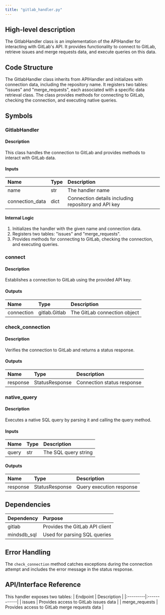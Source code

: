 ```yaml
---
title: "gitlab_handler.py"
---
```


## High-level description
The GitlabHandler class is an implementation of the APIHandler for interacting with GitLab's API. It provides functionality to connect to GitLab, retrieve issues and merge requests data, and execute queries on this data.

## Code Structure
The GitlabHandler class inherits from APIHandler and initializes with connection data, including the repository name. It registers two tables: "issues" and "merge_requests", each associated with a specific data retrieval class. The class provides methods for connecting to GitLab, checking the connection, and executing native queries.

## Symbols

### GitlabHandler
#### Description
This class handles the connection to GitLab and provides methods to interact with GitLab data.

#### Inputs
| Name | Type | Description |
|:-----|:-----|:------------|
| name | str | The handler name |
| connection_data | dict | Connection details including repository and API key |

#### Internal Logic
1. Initializes the handler with the given name and connection data.
2. Registers two tables: "issues" and "merge_requests".
3. Provides methods for connecting to GitLab, checking the connection, and executing queries.

### connect
#### Description
Establishes a connection to GitLab using the provided API key.

#### Outputs
| Name | Type | Description |
|:-----|:-----|:------------|
| connection | gitlab.Gitlab | The GitLab connection object |

### check_connection
#### Description
Verifies the connection to GitLab and returns a status response.

#### Outputs
| Name | Type | Description |
|:-----|:-----|:------------|
| response | StatusResponse | Connection status response |

### native_query
#### Description
Executes a native SQL query by parsing it and calling the query method.

#### Inputs
| Name | Type | Description |
|:-----|:-----|:------------|
| query | str | The SQL query string |

#### Outputs
| Name | Type | Description |
|:-----|:-----|:------------|
| response | StatusResponse | Query execution response |

## Dependencies
| Dependency | Purpose |
|:-----------|:--------|
| gitlab | Provides the GitLab API client |
| mindsdb_sql | Used for parsing SQL queries |

## Error Handling
The `check_connection` method catches exceptions during the connection attempt and includes the error message in the status response.

## API/Interface Reference
This handler exposes two tables:
| Endpoint | Description |
|:---------|:------------|
| issues | Provides access to GitLab issues data |
| merge_requests | Provides access to GitLab merge requests data |